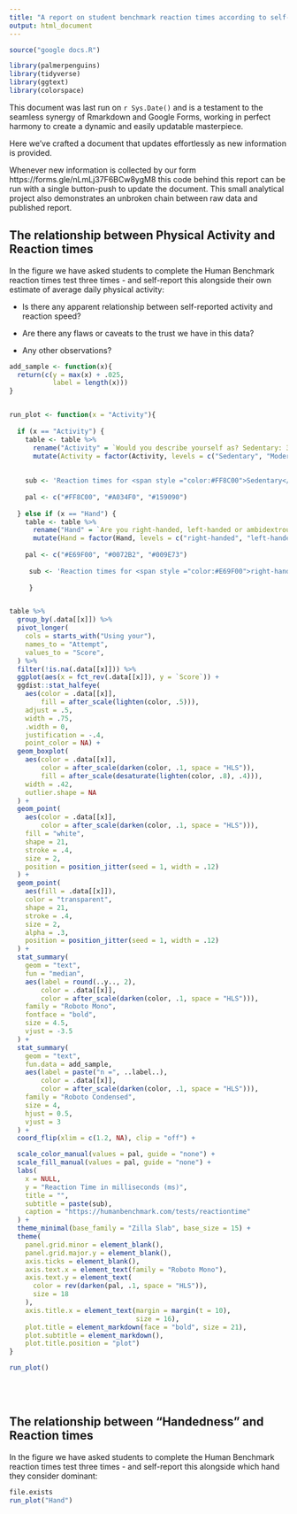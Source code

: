 ```yaml
---
title: "A report on student benchmark reaction times according to self-reported physical activity"
output: html_document
---
```




```r

source("google docs.R")

library(palmerpenguins)
library(tidyverse)
library(ggtext)
library(colorspace)
```


This document was last run on `r Sys.Date()` and is a testament to the seamless synergy of Rmarkdown and Google Forms, working in perfect harmony to create a dynamic and easily updatable masterpiece. 

Here we've crafted a document that updates effortlessly as new information is provided. 

Whenever new information is collected by our form https://forms.gle/nLmLj37F6BCw8ygM8 this code behind this report can be run with a single button-push to update the document. This small analytical project also demonstrates an unbroken chain between raw data and published report. 

## The relationship between Physical Activity and Reaction times

In the figure we have asked students to complete the Human Benchmark reaction times test three times - and self-report this alongside their own estimate of average daily physical activity: 

- Is there any apparent relationship between self-reported activity and reaction speed?

- Are there any flaws or caveats to the trust we have in this data?

- Any other observations?

```r


add_sample <- function(x){
  return(c(y = max(x) + .025,
           label = length(x)))
}


run_plot <- function(x = "Activity"){
  
  if (x == "Activity") {
    table <- table %>%
      rename("Activity" = `Would you describe yourself as? Sedentary: 30 minutes of physical activity a day. Moderately active: You average 30 to 60 minutes of physical activity a day. Very active: You average more than 60 minutes of physical activity`) %>%
      mutate(Activity = factor(Activity, levels = c("Sedentary", "Moderately Active", "Very active")))
    
    
    sub <- 'Reaction times for <span style ="color:#FF8C00">Sedentary</span>, <span style = "color:#A034F0">Moderately Active</span> and <span style = "color:#159090">Very active</span> students'
    
    pal <- c("#FF8C00", "#A034F0", "#159090")
    
  } else if (x == "Hand") {
    table <- table %>%
      rename("Hand" = `Are you right-handed, left-handed or ambidextrous`) %>%
      mutate(Hand = factor(Hand, levels = c("right-handed", "left-handed", "ambidextrous")))
    
    pal <- c("#E69F00", "#0072B2", "#009E73")
    
     sub <- 'Reaction times for <span style ="color:#E69F00">right-handed</span>, <span style = "color:#0072B2">left-handed</span> and <span style = "color:#009E73">ambidextrous</span> students'
  
     }


table %>%
  group_by(.data[[x]]) %>%
  pivot_longer(
    cols = starts_with("Using your"),
    names_to = "Attempt",
    values_to = "Score",
  ) %>%
  filter(!is.na(.data[[x]])) %>%
  ggplot(aes(x = fct_rev(.data[[x]]), y = `Score`)) +
  ggdist::stat_halfeye(
    aes(color = .data[[x]],
        fill = after_scale(lighten(color, .5))),
    adjust = .5,
    width = .75,
    .width = 0,
    justification = -.4,
    point_color = NA) +
  geom_boxplot(
    aes(color = .data[[x]],
        color = after_scale(darken(color, .1, space = "HLS")),
        fill = after_scale(desaturate(lighten(color, .8), .4))),
    width = .42,
    outlier.shape = NA
  ) +
  geom_point(
    aes(color = .data[[x]],
        color = after_scale(darken(color, .1, space = "HLS"))),
    fill = "white",
    shape = 21,
    stroke = .4,
    size = 2,
    position = position_jitter(seed = 1, width = .12)
  ) +
  geom_point(
    aes(fill = .data[[x]]),
    color = "transparent",
    shape = 21,
    stroke = .4,
    size = 2,
    alpha = .3,
    position = position_jitter(seed = 1, width = .12)
  ) +
  stat_summary(
    geom = "text",
    fun = "median",
    aes(label = round(..y.., 2),
        color = .data[[x]],
        color = after_scale(darken(color, .1, space = "HLS"))),
    family = "Roboto Mono",
    fontface = "bold",
    size = 4.5,
    vjust = -3.5
  ) +
  stat_summary(
    geom = "text",
    fun.data = add_sample,
    aes(label = paste("n =", ..label..),
        color = .data[[x]],
        color = after_scale(darken(color, .1, space = "HLS"))),
    family = "Roboto Condensed",
    size = 4,
    hjust = 0.5,
    vjust = 3
  ) +
  coord_flip(xlim = c(1.2, NA), clip = "off") +

  scale_color_manual(values = pal, guide = "none") +
  scale_fill_manual(values = pal, guide = "none") +
  labs(
    x = NULL,
    y = "Reaction Time in milliseconds (ms)",
    title = "",
    subtitle = paste(sub),
    caption = "https://humanbenchmark.com/tests/reactiontime"
  ) +
  theme_minimal(base_family = "Zilla Slab", base_size = 15) +
  theme(
    panel.grid.minor = element_blank(),
    panel.grid.major.y = element_blank(),
    axis.ticks = element_blank(),
    axis.text.x = element_text(family = "Roboto Mono"),
    axis.text.y = element_text(
      color = rev(darken(pal, .1, space = "HLS")),
      size = 18
    ),
    axis.title.x = element_text(margin = margin(t = 10),
                                size = 16),
    plot.title = element_markdown(face = "bold", size = 21),
    plot.subtitle = element_markdown(),
    plot.title.position = "plot")
}

run_plot()

```

<br>
<br>

## The relationship between "Handedness" and Reaction times

In the figure we have asked students to complete the Human Benchmark reaction times test three times - and self-report this alongside which hand they consider dominant: 


```r

file.exists
run_plot("Hand")

```
